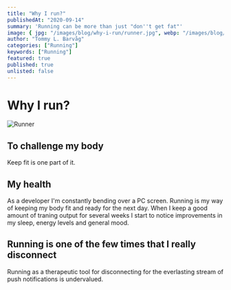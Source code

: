 ```yaml
---
title: "Why I run?"
publishedAt: "2020-09-14"
summary: 'Running can be more than just "don''t get fat"'
image: { jpg: "/images/blog/why-i-run/runner.jpg", webp: "/images/blog/why-i-commit/runner.webp" }
author: "Tommy L. Barvåg"
categories: ["Running"]
keywords: ["Running"]
featured: true
published: true
unlisted: false
---
```



# Why I run?

<Image
  variant="blog"
  jpg="/images/blog/why-i-run/runner.jpg"
  webp="/images/blog/why-i-run/runner.webp"
  alt="Runner"
  loading="eager"
/>

## To challenge my body

Keep fit is one part of it.

## My health

As a developer I'm constantly bending over a PC screen. Running is my way of keeping my body
fit and ready for the next day. When I keep a good amount of traning output for several
weeks I start to notice improvements in my sleep, energy levels and general mood.

## Running is one of the few times that I really disconnect

Running as a therapeutic tool for disconnecting for the everlasting stream of push
notifications is undervalued.
